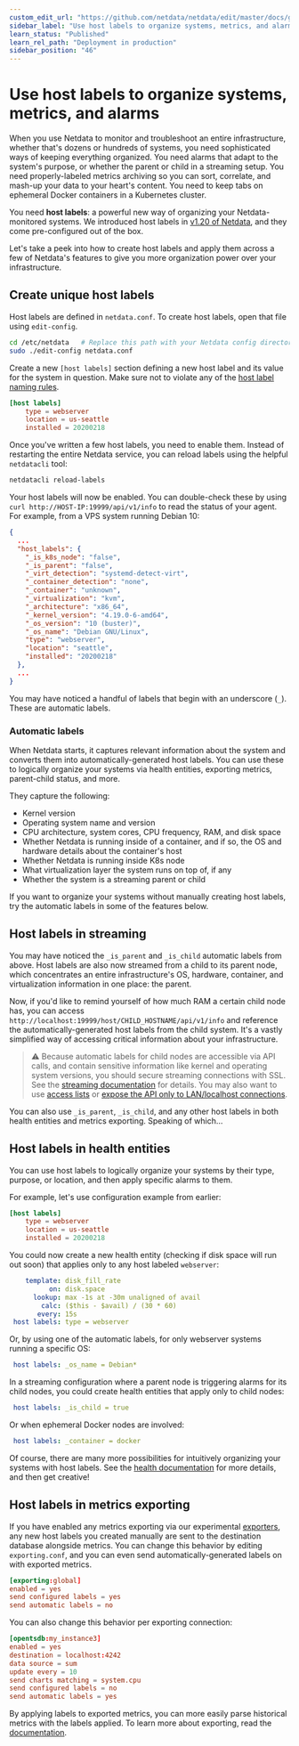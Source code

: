 ```yaml
---
custom_edit_url: "https://github.com/netdata/netdata/edit/master/docs/guides/using-host-labels.md"
sidebar_label: "Use host labels to organize systems, metrics, and alarms"
learn_status: "Published"
learn_rel_path: "Deployment in production"
sidebar_position: "46"
---
```



# Use host labels to organize systems, metrics, and alarms

When you use Netdata to monitor and troubleshoot an entire infrastructure, whether that's dozens or hundreds of systems,
you need sophisticated ways of keeping everything organized. You need alarms that adapt to the system's purpose, or
whether the parent or child in a streaming setup. You need properly-labeled metrics archiving so you can sort,
correlate, and mash-up your data to your heart's content. You need to keep tabs on ephemeral Docker containers in a
Kubernetes cluster.

You need **host labels**: a powerful new way of organizing your Netdata-monitored systems. We introduced host labels in
[v1.20 of Netdata](https://blog.netdata.cloud/posts/release-1.20/), and they come pre-configured out of the box.

Let's take a peek into how to create host labels and apply them across a few of Netdata's features to give you more
organization power over your infrastructure.

## Create unique host labels

Host labels are defined in `netdata.conf`. To create host labels, open that file using `edit-config`.

```bash
cd /etc/netdata   # Replace this path with your Netdata config directory, if different
sudo ./edit-config netdata.conf
```

Create a new `[host labels]` section defining a new host label and its value for the system in question. Make sure not
to violate any of the [host label naming rules](/docs/nightly/getting-started/manage-and-configure-the-netdata-agent/common-configuration-changes#organize-nodes-with-host-labels).

```conf
[host labels]
    type = webserver
    location = us-seattle
    installed = 20200218
```

Once you've written a few host labels, you need to enable them. Instead of restarting the entire Netdata service, you
can reload labels using the helpful `netdatacli` tool:

```bash
netdatacli reload-labels
```

Your host labels will now be enabled. You can double-check these by using `curl http://HOST-IP:19999/api/v1/info` to
read the status of your agent. For example, from a VPS system running Debian 10:

```json
{
  ...
  "host_labels": {
    "_is_k8s_node": "false",
    "_is_parent": "false",
    "_virt_detection": "systemd-detect-virt",
    "_container_detection": "none",
    "_container": "unknown",
    "_virtualization": "kvm",
    "_architecture": "x86_64",
    "_kernel_version": "4.19.0-6-amd64",
    "_os_version": "10 (buster)",
    "_os_name": "Debian GNU/Linux",
    "type": "webserver",
    "location": "seattle",
    "installed": "20200218"
  },
  ...
}
```

You may have noticed a handful of labels that begin with an underscore (`_`). These are automatic labels.

### Automatic labels

When Netdata starts, it captures relevant information about the system and converts them into automatically-generated
host labels. You can use these to logically organize your systems via health entities, exporting metrics,
parent-child status, and more.

They capture the following:

-   Kernel version
-   Operating system name and version
-   CPU architecture, system cores, CPU frequency, RAM, and disk space
-   Whether Netdata is running inside of a container, and if so, the OS and hardware details about the container's host
-   Whether Netdata is running inside K8s node 
-   What virtualization layer the system runs on top of, if any
-   Whether the system is a streaming parent or child

If you want to organize your systems without manually creating host labels, try the automatic labels in some of the
features below.

## Host labels in streaming

You may have noticed the `_is_parent` and `_is_child` automatic labels from above. Host labels are also now
streamed from a child to its parent node, which concentrates an entire infrastructure's OS, hardware, container,
and virtualization information in one place: the parent.

Now, if you'd like to remind yourself of how much RAM a certain child node has, you can access
`http://localhost:19999/host/CHILD_HOSTNAME/api/v1/info` and reference the automatically-generated host labels from the
child system. It's a vastly simplified way of accessing critical information about your infrastructure.

> ⚠️ Because automatic labels for child nodes are accessible via API calls, and contain sensitive information like
> kernel and operating system versions, you should secure streaming connections with SSL. See the [streaming
> documentation](/docs/nightly/deployment-in-production/streaming-and-replication/streaming-configuration-reference#securing-streaming-communications) for details. You may also want to use
> [access lists](/docs/nightly/deployment-in-production/secure-your-nodes/web-server#access-lists) or [expose the API only to LAN/localhost
> connections](/docs/nightly/deployment-in-production/secure-your-nodes#expose-netdata-only-in-a-private-lan).

You can also use `_is_parent`, `_is_child`, and any other host labels in both health entities and metrics
exporting. Speaking of which...

## Host labels in health entities

You can use host labels to logically organize your systems by their type, purpose, or location, and then apply specific
alarms to them.

For example, let's use configuration example from earlier:

```conf
[host labels]
    type = webserver
    location = us-seattle
    installed = 20200218
```

You could now create a new health entity (checking if disk space will run out soon) that applies only to any host
labeled `webserver`:

```yaml
    template: disk_fill_rate
          on: disk.space
      lookup: max -1s at -30m unaligned of avail
        calc: ($this - $avail) / (30 * 60)
       every: 15s
 host labels: type = webserver
```

Or, by using one of the automatic labels, for only webserver systems running a specific OS:

```yaml
 host labels: _os_name = Debian*
```

In a streaming configuration where a parent node is triggering alarms for its child nodes, you could create health
entities that apply only to child nodes:

```yaml
 host labels: _is_child = true
```

Or when ephemeral Docker nodes are involved:

```yaml
 host labels: _container = docker
```

Of course, there are many more possibilities for intuitively organizing your systems with host labels. See the [health
documentation](/docs/nightly/alerts-and-notifications/configure-alerts#alarm-line-host-labels) for more details, and then get creative!

## Host labels in metrics exporting

If you have enabled any metrics exporting via our experimental [exporters](/docs/nightly/exporting-data/exporting-reference), any new host
labels you created manually are sent to the destination database alongside metrics. You can change this behavior by
editing `exporting.conf`, and you can even send automatically-generated labels on with exported metrics.

```conf
[exporting:global]
enabled = yes
send configured labels = yes
send automatic labels = no
```

You can also change this behavior per exporting connection:

```conf
[opentsdb:my_instance3]
enabled = yes
destination = localhost:4242
data source = sum
update every = 10
send charts matching = system.cpu
send configured labels = no
send automatic labels = yes
```

By applying labels to exported metrics, you can more easily parse historical metrics with the labels applied. To learn
more about exporting, read the [documentation](/docs/nightly/exporting-data/exporting-reference).


